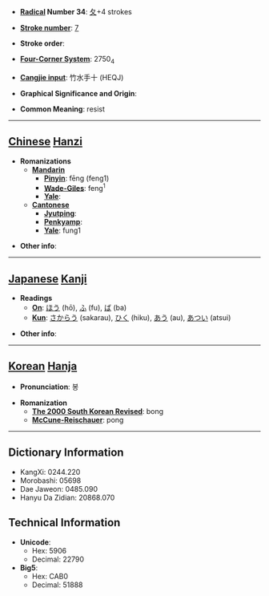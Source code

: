 * '''[[Wiktionary:Chinese radical index| Radical]] Number 34''': [[Wiktionary:Chinese radical index 夂|夂]]+4 strokes

* '''[[Wiktionary:Chinese total strokes index|Stroke number]]''': [[Wiktionary:Chinese total strokes index 7|7]]

* '''Stroke order''': 

* '''[[Wiktionary:Chinese four corner index|Four-Corner System]]''': 2750<sub>4</sub>

* '''[[Wiktionary:Chinese Cangjie index|Cangjie input]]''': 竹水手十 (HEQJ)

* '''Graphical Significance and Origin''': 

* '''Common Meaning''': resist

----

== [[Chinese]] [[Hanzi]] ==

* '''Romanizations'''
** '''[[Mandarin]]'''
*** '''[[Pinyin]]''': fēng (feng1)
*** '''[[Wade-Giles]]''': feng<sup>1</sup>
*** '''[[Yale]]''': 
** '''[[Cantonese]]'''
*** '''[[Jyutping]]''':
*** '''[[Penkyamp]]''': 
*** '''[[Yale]]''': fung1

* '''Other info''': 

----

== [[Japanese]] [[Kanji]] ==

* '''Readings'''
** '''[[On]]''': [[ほう]] (hō), [[ふ]] (fu), [[ば]] (ba)
** '''[[Kun]]''': [[さからう]] (sakarau), [[ひく]] (hiku), [[あう]] (au), [[あつい]] (atsui)

* '''Other info''':  

----

== [[Korean]] [[Hanja]] ==

* '''Pronunciation''': 봉

* '''Romanization'''
** '''[[The 2000 South Korean Revised Romanization|The 2000 South Korean Revised]]''': bong
** '''[[McCune-Reischauer]]''': pong

----

== Dictionary Information ==

* KangXi: 0244.220
* Morobashi: 05698
* Dae Jaweon: 0485.090
* Hanyu Da Zidian: 20868.070

== Technical Information ==

* '''Unicode''':
** Hex: 5906
** Decimal: 22790
* '''Big5''':
** Hex: CAB0
** Decimal: 51888